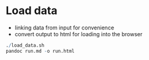 # Load data

- linking data from input for convenience
- convert output to html for loading into the browser


```r

./load_data.sh
pandoc run.md -o run.html

```
